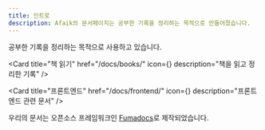 ```yaml
---
title: 인트로
description: Afaik의 문서페이지는 공부한 기록을 정리하는 목적으로 만들어졌습니다.
---
```



공부한 기록을 정리하는 목적으로 사용하고 있습니다.

<Cards className="mt-5">

<Card
  title="책 읽기"
  href="/docs/books/"
  icon={<BookOpen />}
  description="책을 읽고 정리한 기록"
/>

<Card
  title="프론트엔드"
  href="/docs/frontend/"
  icon={<CogIcon />}
  description="프론트엔드 관련 문서"
/>

</Cards>

<Info title="Powered by Fumadocs">

우리의 문서는 오픈소스 프레임워크인 [Fumadocs](https://fumadocs.vercel.app)로 제작되었습니다.

</Info>
